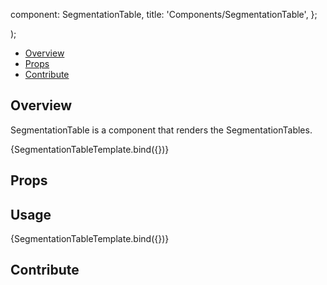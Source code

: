 

  component: SegmentationTable,
  title: 'Components/SegmentationTable',
};

<Meta title="Components/SegmentationTable" component={SegmentationTable} />

  <div className="w-64 h-96 bg-primary-dark">
    <SegmentationTable {...args} />
  </div>
);

<Heading
  title="SegmentationTable"
  componentRelativePath="SegmentationTable/SegmentationTable.jsx"
/>

- [Overview](#overview)
- [Props](#props)
- [Contribute](#contribute)

## Overview

SegmentationTable is a component that renders the SegmentationTables.

<Canvas>
  <Story
    name="Overview"
    args={{
      title: 'Segmentations',
    }}
  >
    {SegmentationTableTemplate.bind({})}
  </Story>
</Canvas>

## Props

<ArgsTable of={SegmentationTable} />

## Usage

<Canvas>
  <Story
    name="With Data"
    args={{
      title: 'Segmentations',
      amount: 1,
      activeSegmentationId: 'ptScene-labelmap-0',
      segmentations: [
        {
          id: 'ptScene-labelmap-0',
          label: 'ptScene-labelmap-0',
          displayText: ['SUV Peak: 25.58'],
        },
      ],
    }}
  >
    {SegmentationTableTemplate.bind({})}
  </Story>
</Canvas>

## Contribute

<Footer componentRelativePath="SegmentationTable/__stories__/SegmentationTable.stories.mdx" />
